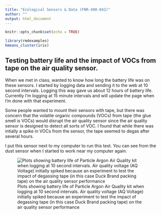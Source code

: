 ```yaml
---
title: "Ecological Sensors & Data (FNR-498-042)"
author: ""
output: html_document
---
```


```r
knitr::opts_chunk$set(echo = TRUE)
```

```r
library(rmdexamples)
kmeans_cluster(iris)
```


## Testing battery life and the impact of VOCs from tape on the air quality sensor.
When we met in class, wanted to know how long the battery life was on these sensors. I started by logging data and sending it to the web at 10 second intervals. Logging this way gave us about 12 hours of battery life. Currently I'm logging at 15 minute intervals and will update the page when I'm done with that experiment.

Some people wanted to mount their sensors with tape, but there was concern that the volatile organic compounds (VOCs) from tape (the glue smell is VOCs) would disrupt the air quality sensor since the air quality sensor is designed to detect all sorts of VOC. I found that while there was intially a spike in VOCs from the sensor, the tape seemed to degas after several hours.

I put this sensor next to my computer to run this test. You can see from the dust sensor when I started to work near my computer again.

![Plots showing battery life of Particle Argon Air Quality kit when logging at 10 second intervals. Air quality voltage (AQ Voltage) initially spiked because an experiment to test the impact of degassing tape (in this case Duck Brand packing tape) on the air quality sensor performance](data_plots/TapeExperiment.png)



